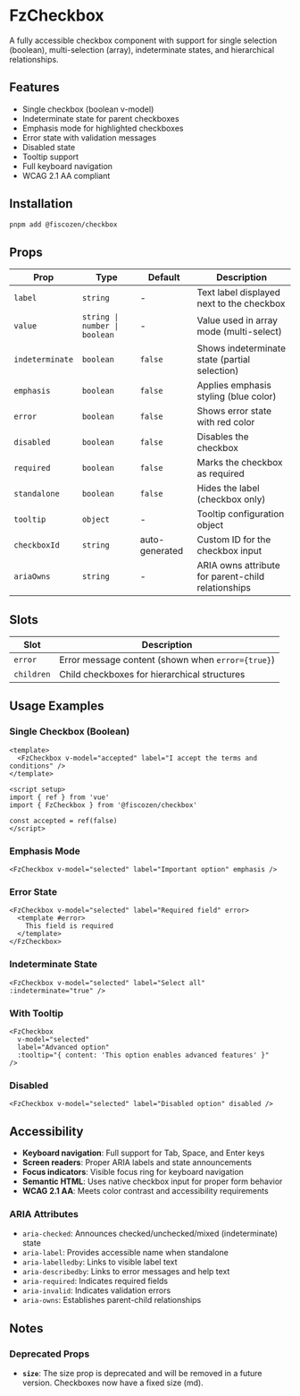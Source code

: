 
<Meta title="Documentation/Form/Checkbox" />

# FzCheckbox

A fully accessible checkbox component with support for single selection (boolean), multi-selection (array), indeterminate states, and hierarchical relationships.

## Features

- Single checkbox (boolean v-model)
- Indeterminate state for parent checkboxes
- Emphasis mode for highlighted checkboxes
- Error state with validation messages
- Disabled state
- Tooltip support
- Full keyboard navigation
- WCAG 2.1 AA compliant

## Installation

```bash
pnpm add @fiscozen/checkbox
```

## Props

<table>
  <thead>
    <tr>
      <th>Prop</th>
      <th>Type</th>
      <th>Default</th>
      <th>Description</th>
    </tr>
  </thead>
  <tbody>
    <tr>
      <td><code>label</code></td>
      <td><code>string</code></td>
      <td>-</td>
      <td>Text label displayed next to the checkbox</td>
    </tr>
    <tr>
      <td><code>value</code></td>
      <td><code>string | number | boolean</code></td>
      <td>-</td>
      <td>Value used in array mode (multi-select)</td>
    </tr>
    <tr>
      <td><code>indeterminate</code></td>
      <td><code>boolean</code></td>
      <td><code>false</code></td>
      <td>Shows indeterminate state (partial selection)</td>
    </tr>
    <tr>
      <td><code>emphasis</code></td>
      <td><code>boolean</code></td>
      <td><code>false</code></td>
      <td>Applies emphasis styling (blue color)</td>
    </tr>
    <tr>
      <td><code>error</code></td>
      <td><code>boolean</code></td>
      <td><code>false</code></td>
      <td>Shows error state with red color</td>
    </tr>
    <tr>
      <td><code>disabled</code></td>
      <td><code>boolean</code></td>
      <td><code>false</code></td>
      <td>Disables the checkbox</td>
    </tr>
    <tr>
      <td><code>required</code></td>
      <td><code>boolean</code></td>
      <td><code>false</code></td>
      <td>Marks the checkbox as required</td>
    </tr>
    <tr>
      <td><code>standalone</code></td>
      <td><code>boolean</code></td>
      <td><code>false</code></td>
      <td>Hides the label (checkbox only)</td>
    </tr>
    <tr>
      <td><code>tooltip</code></td>
      <td><code>object</code></td>
      <td>-</td>
      <td>Tooltip configuration object</td>
    </tr>
    <tr>
      <td><code>checkboxId</code></td>
      <td><code>string</code></td>
      <td>auto-generated</td>
      <td>Custom ID for the checkbox input</td>
    </tr>
    <tr>
      <td><code>ariaOwns</code></td>
      <td><code>string</code></td>
      <td>-</td>
      <td>ARIA owns attribute for parent-child relationships</td>
    </tr>
  </tbody>
</table>

## Slots

<table>
  <thead>
    <tr>
      <th>Slot</th>
      <th>Description</th>
    </tr>
  </thead>
  <tbody>
    <tr>
      <td><code>error</code></td>
      <td>Error message content (shown when <code>error={true}</code>)</td>
    </tr>
    <tr>
      <td><code>children</code></td>
      <td>Child checkboxes for hierarchical structures</td>
    </tr>
  </tbody>
</table>

## Usage Examples

### Single Checkbox (Boolean)

```vue
<template>
  <FzCheckbox v-model="accepted" label="I accept the terms and conditions" />
</template>

<script setup>
import { ref } from 'vue'
import { FzCheckbox } from '@fiscozen/checkbox'

const accepted = ref(false)
</script>
```

### Emphasis Mode

```vue
<FzCheckbox v-model="selected" label="Important option" emphasis />
```

### Error State

```vue
<FzCheckbox v-model="selected" label="Required field" error>
  <template #error>
    This field is required
  </template>
</FzCheckbox>
```

### Indeterminate State

```vue
<FzCheckbox v-model="selected" label="Select all" :indeterminate="true" />
```

### With Tooltip

```vue
<FzCheckbox 
  v-model="selected" 
  label="Advanced option"
  :tooltip="{ content: 'This option enables advanced features' }"
/>
```

### Disabled

```vue
<FzCheckbox v-model="selected" label="Disabled option" disabled />
```

## Accessibility

- **Keyboard navigation**: Full support for Tab, Space, and Enter keys
- **Screen readers**: Proper ARIA labels and state announcements
- **Focus indicators**: Visible focus ring for keyboard navigation
- **Semantic HTML**: Uses native checkbox input for proper form behavior
- **WCAG 2.1 AA**: Meets color contrast and accessibility requirements

### ARIA Attributes

- `aria-checked`: Announces checked/unchecked/mixed (indeterminate) state
- `aria-label`: Provides accessible name when standalone
- `aria-labelledby`: Links to visible label text
- `aria-describedby`: Links to error messages and help text
- `aria-required`: Indicates required fields
- `aria-invalid`: Indicates validation errors
- `aria-owns`: Establishes parent-child relationships

## Notes

### Deprecated Props

- **`size`**: The size prop is deprecated and will be removed in a future version. Checkboxes now have a fixed size (md).
